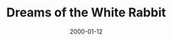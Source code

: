 ---
cover: "./image.png"
date: "2000-01-12"
title: "Dreams of the White Rabbit"
defer: false
slug: "/dreams-of-white-rabbit"
areas: 
  - .
---